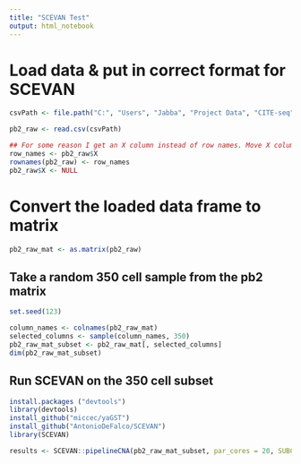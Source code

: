 ---
title: "SCEVAN Test"
output: html_notebook
---
# Load data & put in correct format for SCEVAN
```{r}
csvPath <- file.path("C:", "Users", "Jabba", "Project Data", "CITE-seq", "PB2_rna_CITE.csv")

pb2_raw <- read.csv(csvPath)

## For some reason I get an X column instead of row names. Move X column to rownames then delete X column.
row_names <- pb2_raw$X
rownames(pb2_raw) <- row_names
pb2_raw$X <- NULL
```
# Convert the loaded data frame to matrix
```{r}
pb2_raw_mat <- as.matrix(pb2_raw)
```

## Take a random 350 cell sample from the pb2 matrix
```{r}
set.seed(123)

column_names <- colnames(pb2_raw_mat)
selected_columns <- sample(column_names, 350)
pb2_raw_mat_subset <- pb2_raw_mat[, selected_columns]
dim(pb2_raw_mat_subset)
```

## Run SCEVAN on the 350 cell subset
```{r}
install.packages ("devtools")
library(devtools)
install_github("miccec/yaGST")
install_github("AntonioDeFalco/SCEVAN")
library(SCEVAN)
```

```{r}
results <- SCEVAN::pipelineCNA(pb2_raw_mat_subset, par_cores = 20, SUBCLONES = TRUE, plotTree = TRUE)
```